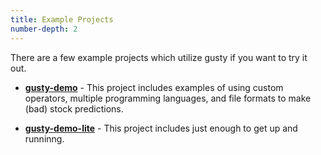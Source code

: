 ```yaml
---
title: Example Projects
number-depth: 2
---
```


There are a few example projects which utilize gusty if you want to try it out.

- **[gusty-demo](https://github.com/chriscardillo/gusty-demo)** - This project includes examples of using custom operators, multiple programming languages, and file formats to make (bad) stock predictions.

- **[gusty-demo-lite](https://github.com/chriscardillo/gusty-demo-lite)** - This project includes just enough to get up and runninng.

